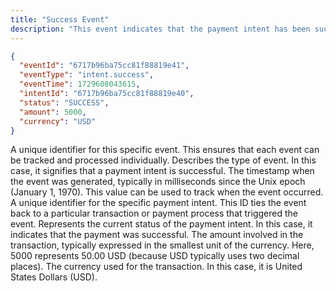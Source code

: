 ```yaml
---
title: "Success Event"
description: "This event indicates that the payment intent has been successfully processed and the payment is complete."
---
```


<ResponseExample>

```json
{
  "eventId": "6717b96ba75cc81f88819e41",
  "eventType": "intent.success",
  "eventTime": 1729608043615,
  "intentId": "6717b96ba75cc81f88819e40",
  "status": "SUCCESS",
  "amount": 5000,
  "currency": "USD"
}
```

</ResponseExample>

<ResponseField name="eventId" type="string">
  A unique identifier for this specific event. This ensures that each event can
  be tracked and processed individually.
</ResponseField> <ResponseField name="eventType" type="string">
  Describes the type of event. In this case, it signifies that a payment intent
  is successful.
</ResponseField> <ResponseField name="eventTime" type="integer">
  The timestamp when the event was generated, typically in milliseconds since
  the Unix epoch (January 1, 1970). This value can be used to track when the
  event occurred.
</ResponseField> <ResponseField name="intentId" type="string">
  A unique identifier for the specific payment intent. This ID ties the event
  back to a particular transaction or payment process that triggered the event.
</ResponseField> <ResponseField name="status" type="string">
  Represents the current status of the payment intent. In this case, it
  indicates that the payment was successful.
</ResponseField> <ResponseField name="amount" type="integer">
  The amount involved in the transaction, typically expressed in the smallest
  unit of the currency. Here, 5000 represents 50.00 USD (because USD typically
  uses two decimal places).
</ResponseField> <ResponseField name="currency" type="string">
  The currency used for the transaction. In this case, it is United States
  Dollars (USD).
</ResponseField>
